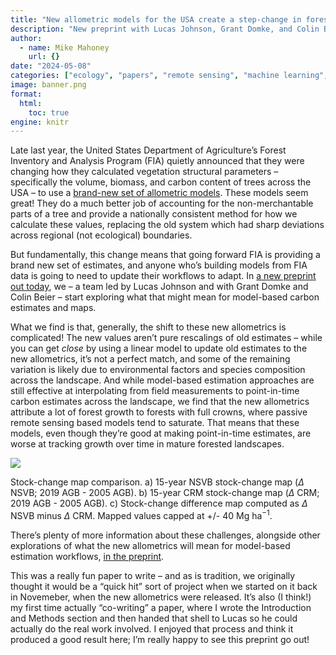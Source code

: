 ```yaml
---
title: "New allometric models for the USA create a step-change in forest carbon estimation, modeling, and mapping"
description: "New preprint with Lucas Johnson, Grant Domke, and Colin Beier"
author:
  - name: Mike Mahoney
    url: {}
date: "2024-05-08"
categories: ["ecology", "papers", "remote sensing", "machine learning", "earth science", "AGB"]
image: banner.png
format: 
  html:
    toc: true
engine: knitr
---
```


Late last year, the United States Department of Agriculture's Forest Inventory and Analysis Program (FIA) quietly announced that they were changing how they calculated vegetation structural parameters -- specifically the volume, biomass, and carbon content of trees across the USA -- to use a [brand-new set of allometric models](https://www.fs.usda.gov/research/programs/fia/nsvb). These models seem great! They do a much better job of accounting for the non-merchantable parts of a tree and provide a nationally consistent method for how we calculate these values, replacing the old system which had sharp deviations across regional (not ecological) boundaries.

But fundamentally, this change means that going forward FIA is providing a brand new set of estimates, and anyone who's building models from FIA data is going to need to update their workflows to adapt. In [a new preprint out today](https://arxiv.org/abs/2405.04507), we -- a team led by Lucas Johnson and with Grant Domke and Colin Beier -- start exploring what that might mean for model-based carbon estimates and maps. 

What we find is that, generally, the shift to these new allometrics is complicated! The new values aren't pure rescalings of old estimates -- while you can get _close_ by using a linear model to update old estimates to the new allometrics, it's not a perfect match, and some of the remaining variation is likely due to environmental factors and species composition across the landscape. And while model-based estimation approaches are still effective at interpolating from field measurements to point-in-time carbon estimates across the landscape, we find that the new allometrics attribute a lot of forest growth to forests with full crowns, where passive remote sensing based models tend to saturate. That means that these models, even though they're good at making point-in-time estimates, are worse at tracking growth over time in mature forested landscapes.

::: {#fig-stockchange}

![](stock_change_maps.png){fig-alt="Three maps of New York State, showing estimates of carbon stock changes between 2005 and 2019 under old allometrics and new allometrics, as well as the difference between these two maps."}

Stock-change map comparison. a) 15-year NSVB stock-change map ($\Delta$ NSVB;
2019 AGB - 2005 AGB). b) 15-year CRM stock-change map ($\Delta$ CRM; 2019 AGB -
2005 AGB). c) Stock-change difference map computed as $\Delta$ NSVB minus
$\Delta$ CRM. Mapped values capped at +/- 40
$\operatorname{Mg\ ha^{-1}}$.

:::

There's plenty of more information about these challenges, alongside other explorations of what the new allometrics will mean for model-based estimation workflows, [in the preprint](https://arxiv.org/abs/2405.04507). 

This was a really fun paper to write -- and as is tradition, we originally thought it would be a "quick hit" sort of project when we started on it back in Novemeber, when the new allometrics were released. It's also (I think!) my first time actually "co-writing" a paper, where I wrote the Introduction and Methods section and then handed that shell to Lucas so he could actually do the real work involved. I enjoyed that process and think it produced a good result here; I'm really happy to see this preprint go out!